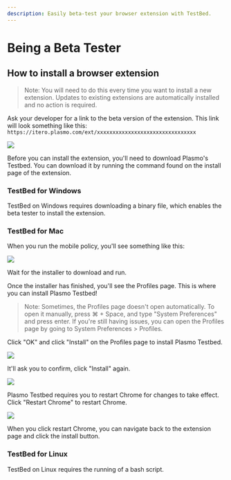 ```yaml
---
description: Easily beta-test your browser extension with TestBed.
---
```


# Being a Beta Tester

## How to install a browser extension

> Note: You will need to do this every time you want to install a new extension. Updates to existing extensions are automatically installed and no action is required.

Ask your developer for a link to the beta version of the extension. This link will look something like this: `https://itero.plasmo.com/ext/xxxxxxxxxxxxxxxxxxxxxxxxxxxxxxxx`

![](@screenshots/2022-11-30-15-23-12.png)

Before you can install the extension, you'll need to download Plasmo's Testbed. You can download it by running the command found on the install page of the extension.

### TestBed for Windows

TestBed on Windows requires downloading a binary file, which enables the beta tester to install the extension.

### TestBed for Mac

When you run the mobile policy, you'll see something like this:

![](@screenshots/2022-11-30-15-37-17.png)

Wait for the installer to download and run.

Once the installer has finished, you'll see the Profiles page. This is where you can install Plasmo Testbed!

> Note: Sometimes, the Profiles page doesn't open automatically. To open it manually, press ⌘ + Space, and type "System Preferences" and press enter. If you're still having issues, you can open the Profiles page by going to System Preferences > Profiles.

Click "OK" and click "Install" on the Profiles page to install Plasmo Testbed.

![](@screenshots/2022-11-30-15-38-54.png)

It'll ask you to confirm, click "Install" again.

![](@screenshots/2022-11-30-15-39-19.png)

Plasmo Testbed requires you to restart Chrome for changes to take effect. Click "Restart Chrome" to restart Chrome.

![](@screenshots/2022-11-30-15-39-37.png)

When you click restart Chrome, you can navigate back to the extension page and click the install button.

### TestBed for Linux

TestBed on Linux requires the running of a bash script.
